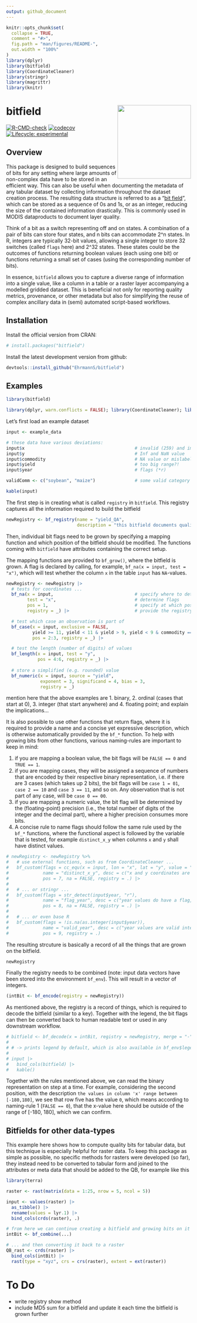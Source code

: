 ```yaml
---
output: github_document
---
```


<!-- README.md is generated from README.Rmd. Please edit that file -->

```r
knitr::opts_chunk$set(
  collapse = TRUE,
  comment = "#>",
  fig.path = "man/figures/README-",
  out.width = "100%"
)
library(dplyr)
library(bitfield)
library(CoordinateCleaner)
library(stringr)
library(magrittr)
library(knitr)
```

# bitfield <a href='https://github.com/luckinet/bitfield/'><img src='man/figures/logo.svg' align="right" height="200" /></a>

<!-- badges: start -->
<!-- [![CRAN\_Status\_Badge](http://www.r-pkg.org/badges/version/)](https://cran.r-project.org/package=) -->
<!-- [![DOI](https://zenodo.org/badge/DOI/)](https://doi.org/) -->

[![R-CMD-check](https://github.com/luckinet/bitfield/workflows/R-CMD-check/badge.svg)](https://github.com/luckinet/bitfield/actions)
[![codecov](https://codecov.io/gh/luckinet/bitfield/branch/master/graph/badge.svg?token=hjppymcGr3)](https://codecov.io/gh/luckinet/bitfield)
[![Lifecycle: experimental](https://img.shields.io/badge/lifecycle-experimental-orange.svg)](https://lifecycle.r-lib.org/articles/stages.html#experimental)

<!-- [![](http://cranlogs.r-pkg.org/badges/grand-total/)](https://cran.r-project.org/package=) -->
<!-- badges: end -->

## Overview

This package is designed to build sequences of bits for any setting where large amounts of non-complex data have to be stored in an efficient way. This can also be useful when documenting the metadata of any tabular dataset by collecting information throughout the dataset creation process. The resulting data structure is referred to as a "[bit field](https://en.wikipedia.org/wiki/Bit_field)", which can be stored as a sequence of 0s and 1s, or as an integer, reducing the size of the contained information drastically. This is commonly used in MODIS dataproducts to document layer quality.

Think of a bit as a switch representing off and on states. A combination of a pair of bits can store four states, and n bits can accommodate 2^n states. In R, integers are typically 32-bit values, allowing a single integer to store 32 switches (called `flags` here) and 2^32 states. These states could be the outcomes of functions returning boolean values (each using one bit) or functions returning a small set of cases (using the corresponding number of bits).

In essence, `bitfield` allows you to capture a diverse range of information into a single value, like a column in a table or a raster layer accompanying a modelled gridded dataset. This is beneficial not only for reporting quality metrics, provenance, or other metadata but also for simplifying the reuse of complex ancillary data in (semi) automated script-based workflows.

## Installation

Install the official version from CRAN:

```r
# install.packages("bitfield")
```

Install the latest development version from github:

```r
devtools::install_github("EhrmannS/bitfield")
```


## Examples

```r
library(bitfield)

library(dplyr, warn.conflicts = FALSE); library(CoordinateCleaner); library(stringr)
```

Let's first load an example dataset

```r
input <- example_data

# these data have various deviations:
input$x                                          # invalid (259) and improbable (0) coordinate value
input$y                                          # Inf and NaN value
input$commodity                                  # NA value or mislabeled term ("honey")
input$yield                                      # too big range?!
input$year                                       # flags (*r)

validComm <- c("soybean", "maize")               # some valid category terms

kable(input)
```

The first step is in creating what is called `registry` in `bitfield`. This registry captures all the information required to build the bitfield

```r
newRegistry <- bf_registry(name = "yield_QA",
                           description = "this bitfield documents quality assessment in a table of yield data.")
```

Then, individual bit flags need to be grown by specifying a mapping function and which position of the bitfield should be modified. The functions coming with `bitfield` have attributes containing the correct setup. 
  
The mapping functions are provided to `bf_grow()`, where the bitfield is grown. A flag is declared by calling, for example, `bf_na(x = input, test = "x")`, which will test whether the column `x` in the table `input` has `NA`-values. 

```r
newRegistry <- newRegistry |> 
  # tests for coordinates ...
  bf_na(x = input,                               # specify where to determine flags
        test = "x",                              # determine flags
        pos = 1,                                 # specify at which position to store the flag
        registry = _) |>                         # provide the registry to update

  # test which case an observation is part of
  bf_case(x = input, exclusive = FALSE,
          yield >= 11, yield < 11 & yield > 9, yield < 9 & commodity == "maize",
          pos = 2:3, registry = _) |>

  # test the length (number of digits) of values
  bf_length(x = input, test = "y",
            pos = 4:6, registry = _) |>
  
  # store a simplified (e.g. rounded) value
  bf_numeric(x = input, source = "yield",
             exponent = 3, significand = 4, bias = 3,
             registry = _)
```

mention here that the above examples are 1. binary, 2. ordinal (cases that start at 0), 3. integer (that start anywhere) and 4. floating point; and explain the implications...

It is also possible to use other functions that return flags, where it is required to provide a name and a concise yet expressive description, which is otherwise automatically provided by the `bf_*` function. To help with growing bits from other functions, various naming-rules are important to keep in mind:

  1. if you are mapping a boolean value, the bit flags will be `FALSE == 0` and `TRUE == 1`.
  2. if you are mapping cases, they will be assigned a sequence of numbers that are encoded by their respective binary representation, i.e. if there are 3 cases (which takes up 2 bits), the bit flags will be `case 1 = 01`, `case 2 == 10` and `case 3 == 11`, and so on. Any observation that is not part of any case, will be `case 0 == 00`.
  3. if you are mapping a numeric value, the bit flag will be determined by the (floating-point) precision (i.e., the total number of digits of the integer and the decimal part), where a higher precision consumes more bits.
  4. A concise rule to name flags should follow the same rule used by the `bf_*` functions, where the functional aspect is followed by the variable that is tested, for example `distinct_x_y` when columns `x` and `y` shall have distinct values.

```r
# newRegistry <- newRegistry %>%
#   # use external functions, such as from CoordinateCleaner ...
#   bf_custom(flags = cc_equ(x = input, lon = "x", lat = "y", value = "flagged"), 
#             name = "distinct_x_y", desc = c("x and y coordinates are not identical, NAs are FALSE"),
#             pos = 7, na = FALSE, registry = .) |> 
#   
#   # ... or stringr ...
#   bf_custom(flags = str_detect(input$year, "r"), 
#             name = "flag_year", desc = c("year values do have a flag, NAs are FALSE"),
#             pos = 8, na = FALSE, registry = .) |> 
#   
#   # ... or even base R
#   bf_custom(flags = !is.na(as.integer(input$year)), 
#             name = "valid_year", desc = c("year values are valid integers"),
#             pos = 9, registry = .)
```

The resulting strcuture is basically a record of all the things that are grown on the bitfield.

```r
newRegistry
```

Finally the registry needs to be combined (note: input data vectors have been stored into the environment `bf_env`). This will result in a vector of integers.

```r
(intBit <- bf_encode(registry = newRegistry))
```

As mentioned above, the registry is a record of things, which is required to decode the bitfield (similar to a key). Together with the legend, the bit flags can then be converted back to human readable text or used in any downstream workflow.

```r
# bitfield <- bf_decode(x = intBit, registry = newRegistry, merge = "-")
# 
# # -> prints legend by default, which is also available in bf_env$legend
# 
# input |> 
#   bind_cols(bitfield) |> 
#   kable()
```

Together with the rules mentioned above, we can read the binary representation on step at a time. For example, considering the second position, with the description `the values in column 'x' range between [-180,180]`, we see that row five has the value `0`, which means according to naming-rule 1 (`FALSE == 0`), that the x-value here should be outside of the range of [-180, 180], which we can confirm.


## Bitfields for other data-types

This example here shows how to compute quality bits for tabular data, but this technique is especially helpful for raster data. To keep this package as simple as possible, no specific methods for rasters were developed (so far), they instead need to be converted to tabular form and joined to the attributes or meta data that should be added to the QB, for example like this

```r
library(terra)

raster <- rast(matrix(data = 1:25, nrow = 5, ncol = 5))

input <- values(raster) |> 
  as_tibble() |>  
  rename(values = lyr.1) |> 
  bind_cols(crds(raster), .)

# from here we can continue creating a bitfield and growing bits on it just like shown above...
intBit <- bf_combine(...)

# ... and then converting it back to a raster
QB_rast <- crds(raster) |> 
  bind_cols(intBit) |> 
  rast(type = "xyz", crs = crs(raster), extent = ext(raster))
```


# To Do

- write registry show method
- include MD5 sum for a bitfield and update it each time the bitfield is grown further
